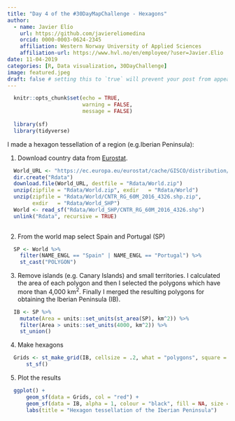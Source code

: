 ```yaml
---
title: "Day 4 of the #30DayMapChallenge - Hexagons"
author: 
  - name: Javier Elío
    url: https://github.com/javiereliomedina
    orcid: 0000-0003-0624-2345
    affiliation: Western Norway University of Applied Sciences
    affiliation-url: https://www.hvl.no/en/employee/?user=Javier.Elio 
date: 11-04-2019
categories: [R, Data visualization, 30DayChallenge]
image: featured.jpeg
draft: false # setting this to `true` will prevent your post from appearing on your listing page until you're ready!
---
```


```r
  knitr::opts_chunk$set(echo = TRUE,
                        warning = FALSE,
                        message = FALSE)
    
  library(sf)
  library(tidyverse)
```

I made a hexagon tessellation of a region (e.g.Iberian Peninsula):

1)  Download country data from [Eurostat](https://ec.europa.eu/eurostat/web/gisco/geodata/reference-data).

```r
  
  World_URL <- "https://ec.europa.eu/eurostat/cache/GISCO/distribution/v2/countries/download/ref-countries-2016-60m.shp.zip"
  dir.create("Rdata")
  download.file(World_URL, destfile = "Rdata/World.zip")
  unzip(zipfile = "Rdata/World.zip", exdir   = "Rdata/World")
  unzip(zipfile = "Rdata/World/CNTR_RG_60M_2016_4326.shp.zip",
        exdir   = "Rdata/World_SHP")
  World <- read_sf("Rdata/World_SHP/CNTR_RG_60M_2016_4326.shp")
  unlink("Rdata", recursive = TRUE)
  
```

2)  From the world map select Spain and Portugal (SP)

```r

  SP <- World %>%
    filter(NAME_ENGL == "Spain" | NAME_ENGL == "Portugal") %>%
    st_cast("POLYGON") 
```

3)  Remove islands (e.g. Canary Islands) and small territories. I calculated the area of each polygon and then I selected the polygons which have more than 4,000 km^2^. Finally I merged the resulting polygons for obtaining the Iberian Peninsula (IB).

```r

  IB <- SP %>%
    mutate(Area = units::set_units(st_area(SP), km^2)) %>%
    filter(Area > units::set_units(4000, km^2)) %>%
    st_union()

```

4)  Make hexagons

```r
 
  Grids <- st_make_grid(IB, cellsize = .2, what = "polygons", square = FALSE) %>%
      st_sf()

```

5)  Plot the results

```r

  ggplot() +
      geom_sf(data = Grids, col = "red") +
      geom_sf(data = IB, alpha = 1, colour = "black", fill = NA, size = 0.5) +
      labs(title = "Hexagon tessellation of the Iberian Peninsula") 
  
```

